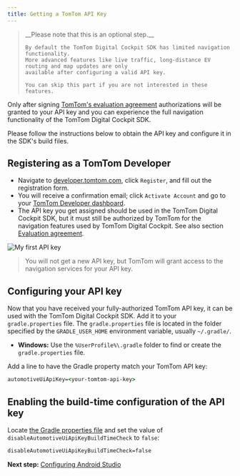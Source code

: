 ```yaml
---
title: Getting a TomTom API Key
---
```


<Blockquote type="announcement" hasIcon>
    __Please note that this is an optional step.__
    
    By default the TomTom Digital Cockpit SDK has limited navigation functionality.
    More advanced features like live traffic, long-distance EV routing and map updates are only 
    available after configuring a valid API key.

    You can skip this part if you are not interested in these features.
</Blockquote>

Only after signing 
[TomTom's evaluation agreement](/tomtom-digital-cockpit/documentation/getting-started/introduction) 
authorizations will be granted to your API key and you can experience the full navigation 
functionality of the TomTom Digital Cockpit SDK.

Please follow the instructions below to obtain the API key and configure it in the SDK's build 
files.

## Registering as a TomTom Developer

- Navigate to [developer.tomtom.com](https://developer.tomtom.com/), click `Register`, and fill out
  the registration form.
- You will receive a confirmation email; click `Activate Account` and go to your
  [TomTom Developer dashboard](https://developer.tomtom.com/user/me/apps).
- The API key you get assigned should be used in the TomTom Digital Cockpit SDK, but it must still 
  be authorized by TomTom for the navigation features used by TomTom Digital Cockpit. See also 
  section [Evaluation agreement](#evaluation-agreement).

![My first API key](images/tomtom_my_first_api_key.png)

<Blockquote type="announcement">
    You will not get a new API key, but TomTom will grant access to the navigation services
    for your API key.
</Blockquote>

## Configuring your API key

Now that you have received your fully-authorized TomTom API key, it can be used with the TomTom 
Digital Cockpit SDK. Add it to your `gradle.properties` file. The `gradle.properties` file is 
located in the folder specified by the `GRADLE_USER_HOME` environment variable, usually 
`~/.gradle/`.
- __Windows:__ Use the `%UserProfile%\.gradle` folder to find or create the
      `gradle.properties` file.

Add a line to have the Gradle property match your TomTom API key:

```cmd
automotiveUiApiKey=<your-tomtom-api-key>
```

## Enabling the build-time configuration of the API key

Locate
[the Gradle properties file](https://github.com/tomtom-international/tomtom-digital-cockpit-sdk-examples/blob/main/gradle.properties)
and set the value of `disableAutomotiveUiApiKeyBuildTimeCheck` to `false`:

```cmd
disableAutomotiveUiApiKeyBuildTimeCheck=false
```

__Next step:__
[Configuring Android Studio](/tomtom-digital-cockpit/documentation/getting-started/configuring-android-studio)
